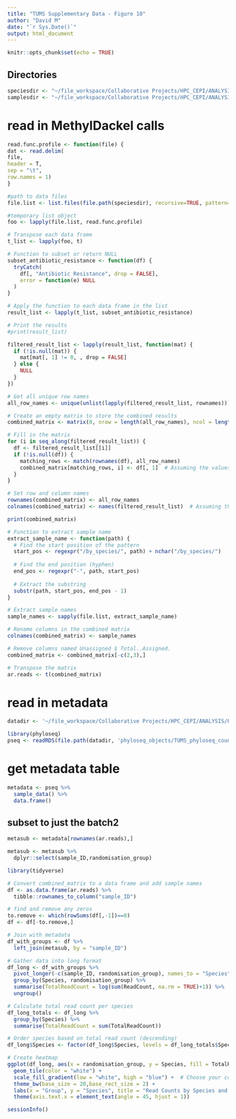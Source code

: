 ```yaml
---
title: "TUMS Supplementary Data - Figure 10"
author: "David M"
date: "`r Sys.Date()`"
output: html_document
---
```


```r
knitr::opts_chunk$set(echo = TRUE)
```



## Directories
```r
speciesdir <- "~/file_workspace/Collaborative Projects/HPC_CEPI/ANALYSIS/Project_TUMS/data/microba_batch1/functional_profiles/by_species"
samplesdir <- "~/file_workspace/Collaborative Projects/HPC_CEPI/ANALYSIS/Project_TUMS/data/microba_batch1/functional_profiles/by_sample"
```


# read in MethylDackel calls

```r
read.func.profile <- function(file) {
dat <- read.delim(
file,
header = T,
sep = "\t",
row.names = 1)
}
```

```r
#path to data files
file.list <- list.files(file.path(speciesdir), recursive=TRUE, pattern="*MetaCyc_group.species.tsv", full=TRUE)

#temporary list object 
foo <- lapply(file.list, read.func.profile)

# Transpose each data frame
t_list <- lapply(foo, t)
```

```r
# Function to subset or return NULL
subset_antibiotic_resistance <- function(df) {
  tryCatch(
    df[, "Antibiotic Resistance", drop = FALSE],
    error = function(e) NULL
  )
}

```


```r
# Apply the function to each data frame in the list
result_list <- lapply(t_list, subset_antibiotic_resistance)

# Print the results
#print(result_list)
```


```r
filtered_result_list <- lapply(result_list, function(mat) {
  if (!is.null(mat)) {
    mat[mat[, 1] != 0, , drop = FALSE] 
  } else {
    NULL
  }
})

```

```r
# Get all unique row names
all_row_names <- unique(unlist(lapply(filtered_result_list, rownames)))

# Create an empty matrix to store the combined results
combined_matrix <- matrix(0, nrow = length(all_row_names), ncol = length(filtered_result_list))

# Fill in the matrix
for (i in seq_along(filtered_result_list)) {
  df <- filtered_result_list[[i]]
  if (!is.null(df)) {
    matching_rows <- match(rownames(df), all_row_names)
    combined_matrix[matching_rows, i] <- df[, 1]  # Assuming the values are in the first column
  }
}

# Set row and column names
rownames(combined_matrix) <- all_row_names
colnames(combined_matrix) <- names(filtered_result_list)  # Assuming the data frames in the list have names

print(combined_matrix)

```
```r
# Function to extract sample name
extract_sample_name <- function(path) {
  # Find the start position of the pattern
  start_pos <- regexpr("/by_species/", path) + nchar("/by_species/")
  
  # Find the end position (hyphen)
  end_pos <- regexpr("-", path, start_pos)
  
  # Extract the substring
  substr(path, start_pos, end_pos - 1)
}

# Extract sample names
sample_names <- sapply(file.list, extract_sample_name)
```

```r
# Rename columns in the combined matrix
colnames(combined_matrix) <- sample_names

# Remove columns named Unassigned $ Total..Assigned.
combined_matrix <- combined_matrix[-c(2,3),]

# Transpose the matrix
ar.reads <- t(combined_matrix)
```

# read in metadata
```r
datadir <- '~/file_workspace/Collaborative Projects/HPC_CEPI/ANALYSIS/Project_TUMS/data'
```

```r
library(phyloseq)
pseq <- readRDS(file.path(datadir, 'phyloseq_objects/TUMS_phyloseq_counts_complete.rds'))
```

# get metadata table
```r
metadata <- pseq %>%
  sample_data() %>%
  data.frame()
```

## subset to just the batch2
```r
metasub <- metadata[rownames(ar.reads),]

metasub <- metasub %>%
  dplyr::select(sample_ID,randomisation_group)
```


```r
library(tidyverse)

# Convert combined_matrix to a data frame and add sample names
df <- as.data.frame(ar.reads) %>%
  tibble::rownames_to_column("sample_ID")

# find and remove any zeros
to.remove <- which(rowSums(df[,-1])==0)
df <- df[-to.remove,]

# Join with metadata
df_with_groups <- df %>%
  left_join(metasub, by = "sample_ID")

# Gather data into long format
df_long <- df_with_groups %>%
  pivot_longer(-c(sample_ID, randomisation_group), names_to = "Species", values_to = "ReadCount") %>%
  group_by(Species, randomisation_group) %>%
  summarise(TotalReadCount = log(sum(ReadCount, na.rm = TRUE)+1)) %>%
  ungroup()

```

```r
# Calculate total read count per species
df_long_totals <- df_long %>%
  group_by(Species) %>%
  summarise(TotalReadCount = sum(TotalReadCount))

# Order species based on total read count (descending)
df_long$Species <- factor(df_long$Species, levels = df_long_totals$Species[order(-df_long_totals$TotalReadCount)])
```



```r

# Create heatmap
ggplot(df_long, aes(x = randomisation_group, y = Species, fill = TotalReadCount)) +
  geom_tile(color = "white") +
  scale_fill_gradient(low = "white", high = "blue") +  # Choose your color scheme
  theme_bw(base_size = 20,base_rect_size = 2) +
  labs(x = "Group", y = "Species", title = "Read Counts by Species and Group") +
  theme(axis.text.x = element_text(angle = 45, hjust = 1))

```

```r
sessionInfo()
```

